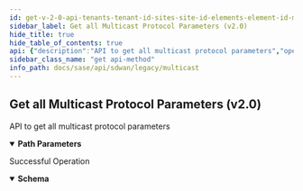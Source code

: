 ```yaml
---
id: get-v-2-0-api-tenants-tenant-id-sites-site-id-elements-element-id-multicastprotocolparameters
sidebar_label: Get all Multicast Protocol Parameters (v2.0)
hide_title: true
hide_table_of_contents: true
api: {"description":"API to get all multicast protocol parameters","operationId":"get-v2.0-api-tenants-tenant_id-sites-site_id-elements-element_id-multicastprotocolparameters","parameters":[{"description":"Tenant Id","in":"path","name":"tenant_id","required":true,"schema":{"description":"Tenant Id","type":"string"}},{"description":"Site Id","in":"path","name":"site_id","required":true,"schema":{"description":"Site Id","type":"string"}},{"description":"Element Id","in":"path","name":"element_id","required":true,"schema":{"description":"Element Id","type":"string"}}],"responses":{"200":{"content":{"application/json":{"schema":{"properties":{"dr_priority":{"description":"Dr Priority: PositiveOrZero(message = INVALID_MULTICAST_PROTOCOL_PARAMETER_VALUE) ","format":"int64","type":"integer"},"id":{"description":"Id","type":"string"},"igmp_last_member_query_count":{"description":"Igmp Last Member Query Count: PositiveOrZero(message = INVALID_MULTICAST_PROTOCOL_PARAMETER_VALUE) ","format":"int64","type":"integer"},"igmp_last_member_query_response_interval":{"description":"Igmp Last Member Query Response Interval: PositiveOrZero(message = INVALID_MULTICAST_PROTOCOL_PARAMETER_VALUE) ","format":"int64","type":"integer"},"igmp_querier_timeout":{"description":"Igmp Querier Timeout: PositiveOrZero(message = INVALID_MULTICAST_PROTOCOL_PARAMETER_VALUE) ","format":"int64","type":"integer"},"igmp_query_interval":{"description":"Igmp Query Interval: PositiveOrZero(message = INVALID_MULTICAST_PROTOCOL_PARAMETER_VALUE) ","format":"int64","type":"integer"},"igmp_query_response_interval":{"description":"Igmp Query Response Interval: PositiveOrZero(message = INVALID_MULTICAST_PROTOCOL_PARAMETER_VALUE) ","format":"int64","type":"integer"},"pim_hello_hold_time":{"description":"Pim Hello Hold Time: PositiveOrZero(message = INVALID_MULTICAST_PROTOCOL_PARAMETER_VALUE) ","format":"int64","type":"integer"},"pim_hello_interval":{"description":"Pim Hello Interval: PositiveOrZero(message = INVALID_MULTICAST_PROTOCOL_PARAMETER_VALUE) ","format":"int64","type":"integer"},"pim_join_hold_interval":{"description":"Pim Join Hold Interval: PositiveOrZero(message = INVALID_MULTICAST_PROTOCOL_PARAMETER_VALUE) ","format":"int64","type":"integer"},"pim_join_prune_interval":{"description":"Pim Join Prune Interval: PositiveOrZero(message = INVALID_MULTICAST_PROTOCOL_PARAMETER_VALUE) ","format":"int64","type":"integer"},"pim_spt_threshold":{"description":"Pim Spt Threshold: PositiveOrZero(message = INVALID_MULTICAST_PROTOCOL_PARAMETER_VALUE) ","format":"int64","type":"integer"},"pim_triggered_hello_delay":{"description":"Pim Triggered Hello Delay: PositiveOrZero(message = INVALID_MULTICAST_PROTOCOL_PARAMETER_VALUE) ","format":"int64","type":"integer"},"pim_ttl_threshold":{"description":"Pim Ttl Threshold: PositiveOrZero(message = INVALID_MULTICAST_PROTOCOL_PARAMETER_VALUE) ","format":"int64","type":"integer"}}}}},"description":"Successful Operation"}},"tags":["Multicast"],"method":"get","path":"/v2.0/api/tenants/{tenant_id}/sites/{site_id}/elements/{element_id}/multicastprotocolparameters","info":{"contact":{},"description":"List of APIs used to manage multicast specific configurations.","title":"Multicast","version":"Latest"},"postman":{"name":"Get all Multicast Protocol Parameters (v2.0)","description":{"content":"API to get all multicast protocol parameters","type":"text/plain"},"url":{"path":["v2.0","api","tenants",":tenant_id","sites",":site_id","elements",":element_id","multicastprotocolparameters"],"host":["{{baseUrl}}"],"query":[],"variable":[{"disabled":false,"description":{"content":"(Required) Tenant Id","type":"text/plain"},"type":"any","value":"","key":"tenant_id"},{"disabled":false,"description":{"content":"(Required) Site Id","type":"text/plain"},"type":"any","value":"","key":"site_id"},{"disabled":false,"description":{"content":"(Required) Element Id","type":"text/plain"},"type":"any","value":"","key":"element_id"}]},"header":[{"key":"Accept","value":"application/json"}],"method":"GET"}}
sidebar_class_name: "get api-method"
info_path: docs/sase/api/sdwan/legacy/multicast
---
```



## Get all Multicast Protocol Parameters (v2.0)



API to get all multicast protocol parameters

<details style={{"marginBottom":"1rem"}} data-collapsed={false} open={true}><summary style={{}}><strong>Path Parameters</strong></summary><div><ul><ParamsItem className={"paramsItem"} param={{"description":"Tenant Id","in":"path","name":"tenant_id","required":true,"schema":{"description":"Tenant Id","type":"string"}}}></ParamsItem><ParamsItem className={"paramsItem"} param={{"description":"Site Id","in":"path","name":"site_id","required":true,"schema":{"description":"Site Id","type":"string"}}}></ParamsItem><ParamsItem className={"paramsItem"} param={{"description":"Element Id","in":"path","name":"element_id","required":true,"schema":{"description":"Element Id","type":"string"}}}></ParamsItem></ul></div></details><div><ApiTabs><TabItem label={"200"} value={"200"}><div>

Successful Operation

</div><div><MimeTabs groupId={"mime-type"}><TabItem label={"application/json"} value={"application/json"}><SchemaTabs groupId={"schema-tabs"}><TabItem label={"Schema"} value={"Schema"}><details style={{}} data-collapsed={false} open={true}><summary style={{"textAlign":"left"}}><strong>Schema</strong></summary><div style={{"textAlign":"left","marginLeft":"1rem"}}></div><ul style={{"marginLeft":"1rem"}}><SchemaItem collapsible={false} name={"dr_priority"} required={false} schemaDescription={"Dr Priority: PositiveOrZero(message = INVALID_MULTICAST_PROTOCOL_PARAMETER_VALUE) "} schemaName={"int64"} qualifierMessage={undefined} defaultValue={undefined}></SchemaItem><SchemaItem collapsible={false} name={"id"} required={false} schemaDescription={"Id"} schemaName={"string"} qualifierMessage={undefined} defaultValue={undefined}></SchemaItem><SchemaItem collapsible={false} name={"igmp_last_member_query_count"} required={false} schemaDescription={"Igmp Last Member Query Count: PositiveOrZero(message = INVALID_MULTICAST_PROTOCOL_PARAMETER_VALUE) "} schemaName={"int64"} qualifierMessage={undefined} defaultValue={undefined}></SchemaItem><SchemaItem collapsible={false} name={"igmp_last_member_query_response_interval"} required={false} schemaDescription={"Igmp Last Member Query Response Interval: PositiveOrZero(message = INVALID_MULTICAST_PROTOCOL_PARAMETER_VALUE) "} schemaName={"int64"} qualifierMessage={undefined} defaultValue={undefined}></SchemaItem><SchemaItem collapsible={false} name={"igmp_querier_timeout"} required={false} schemaDescription={"Igmp Querier Timeout: PositiveOrZero(message = INVALID_MULTICAST_PROTOCOL_PARAMETER_VALUE) "} schemaName={"int64"} qualifierMessage={undefined} defaultValue={undefined}></SchemaItem><SchemaItem collapsible={false} name={"igmp_query_interval"} required={false} schemaDescription={"Igmp Query Interval: PositiveOrZero(message = INVALID_MULTICAST_PROTOCOL_PARAMETER_VALUE) "} schemaName={"int64"} qualifierMessage={undefined} defaultValue={undefined}></SchemaItem><SchemaItem collapsible={false} name={"igmp_query_response_interval"} required={false} schemaDescription={"Igmp Query Response Interval: PositiveOrZero(message = INVALID_MULTICAST_PROTOCOL_PARAMETER_VALUE) "} schemaName={"int64"} qualifierMessage={undefined} defaultValue={undefined}></SchemaItem><SchemaItem collapsible={false} name={"pim_hello_hold_time"} required={false} schemaDescription={"Pim Hello Hold Time: PositiveOrZero(message = INVALID_MULTICAST_PROTOCOL_PARAMETER_VALUE) "} schemaName={"int64"} qualifierMessage={undefined} defaultValue={undefined}></SchemaItem><SchemaItem collapsible={false} name={"pim_hello_interval"} required={false} schemaDescription={"Pim Hello Interval: PositiveOrZero(message = INVALID_MULTICAST_PROTOCOL_PARAMETER_VALUE) "} schemaName={"int64"} qualifierMessage={undefined} defaultValue={undefined}></SchemaItem><SchemaItem collapsible={false} name={"pim_join_hold_interval"} required={false} schemaDescription={"Pim Join Hold Interval: PositiveOrZero(message = INVALID_MULTICAST_PROTOCOL_PARAMETER_VALUE) "} schemaName={"int64"} qualifierMessage={undefined} defaultValue={undefined}></SchemaItem><SchemaItem collapsible={false} name={"pim_join_prune_interval"} required={false} schemaDescription={"Pim Join Prune Interval: PositiveOrZero(message = INVALID_MULTICAST_PROTOCOL_PARAMETER_VALUE) "} schemaName={"int64"} qualifierMessage={undefined} defaultValue={undefined}></SchemaItem><SchemaItem collapsible={false} name={"pim_spt_threshold"} required={false} schemaDescription={"Pim Spt Threshold: PositiveOrZero(message = INVALID_MULTICAST_PROTOCOL_PARAMETER_VALUE) "} schemaName={"int64"} qualifierMessage={undefined} defaultValue={undefined}></SchemaItem><SchemaItem collapsible={false} name={"pim_triggered_hello_delay"} required={false} schemaDescription={"Pim Triggered Hello Delay: PositiveOrZero(message = INVALID_MULTICAST_PROTOCOL_PARAMETER_VALUE) "} schemaName={"int64"} qualifierMessage={undefined} defaultValue={undefined}></SchemaItem><SchemaItem collapsible={false} name={"pim_ttl_threshold"} required={false} schemaDescription={"Pim Ttl Threshold: PositiveOrZero(message = INVALID_MULTICAST_PROTOCOL_PARAMETER_VALUE) "} schemaName={"int64"} qualifierMessage={undefined} defaultValue={undefined}></SchemaItem></ul></details></TabItem><TabItem label={"Example (from schema)"} value={"Example (from schema)"}><ResponseSamples responseExample={"{\n  \"dr_priority\": 0,\n  \"id\": \"string\",\n  \"igmp_last_member_query_count\": 0,\n  \"igmp_last_member_query_response_interval\": 0,\n  \"igmp_querier_timeout\": 0,\n  \"igmp_query_interval\": 0,\n  \"igmp_query_response_interval\": 0,\n  \"pim_hello_hold_time\": 0,\n  \"pim_hello_interval\": 0,\n  \"pim_join_hold_interval\": 0,\n  \"pim_join_prune_interval\": 0,\n  \"pim_spt_threshold\": 0,\n  \"pim_triggered_hello_delay\": 0,\n  \"pim_ttl_threshold\": 0\n}"} language={"json"}></ResponseSamples></TabItem></SchemaTabs></TabItem></MimeTabs></div></TabItem></ApiTabs></div>
      